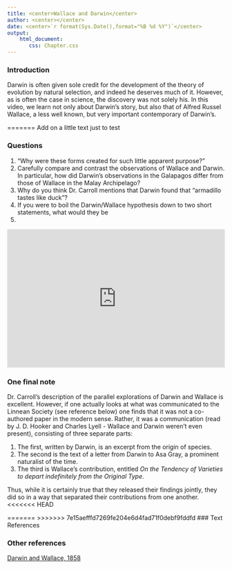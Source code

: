 ```yaml
---
title: <center>Wallace and Darwin</center>
author: <center></center>
date: <center>`r format(Sys.Date(),format="%B %d %Y")`</center>
output: 
    html_document:
       css: Chapter.css
---
```

### Introduction

Darwin is often given sole credit for the development of the theory of evolution by natural selection, and indeed he deserves much of it.  However, as is often the case in science, the discovery was not solely his.  In this video, we learn not only about Darwin's story, but also that of Alfred Russel Wallace, a less well known, but very important contemporary of Darwin's.

=======
Add on a little text just to test


### Questions

1.  "Why were these forms created for such little apparent purpose?"
2.  Carefully compare and contrast the observations of Wallace and Darwin.  In particular, how did Darwin's observations in the Galapagos differ from those of Wallace in the Malay Archipelago?
2.  Why do you think Dr. Carroll mentions that Darwin found that "armadillo tastes like duck"?
3.  If you were to boil the Darwin/Wallace hypothesis down to two short statements, what would they be
4.  

<iframe width="100%" height="320" src="https://www.youtube.com/embed/XOiUZ3ycZwU" frameborder="0" allowfullscreen></iframe> 
### One final note

Dr. Carroll's description of the parallel explorations of Darwin and Wallace is excellent.  However, if one actually looks at what was communicated to the Linnean Society (see reference below) one finds that it was not a co-authored paper in the modern sense.  Rather, it was a communication (read by J. D. Hooker and Charles Lyell - Wallace and Darwin weren't even present), consisting of three separate parts:

1.  The first, written by Darwin, is an excerpt from the origin of species.
2.  The second is the text of a letter from Darwin to Asa Gray, a prominent naturalist of the time.
3.  The third is Wallace's contribution, entitled *On the Tendency of Varieties to depart indefinitely from the Original Type*.

Thus, while it is certainly true that they released their findings jointly, they did so in a way that separated their contributions from one another.
<<<<<<< HEAD

=======
>>>>>>> 7e15aefffd7269fe204e6d4fad71f0debf9fddfd
### Text References

### Other references
[Darwin and Wallace, 1858](http://wallacefund.info/content/1858-darwin-wallace-paper)  
